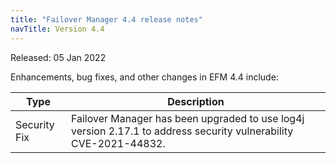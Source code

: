 ```yaml
---
title: "Failover Manager 4.4 release notes"
navTitle: Version 4.4
---
```


Released: 05 Jan 2022

Enhancements, bug fixes, and other changes in EFM 4.4 include:

| Type | Description |
| ---- |------------ |
| Security Fix | Failover Manager has been upgraded to use log4j version 2.17.1 to address security vulnerability CVE-2021-44832. |
